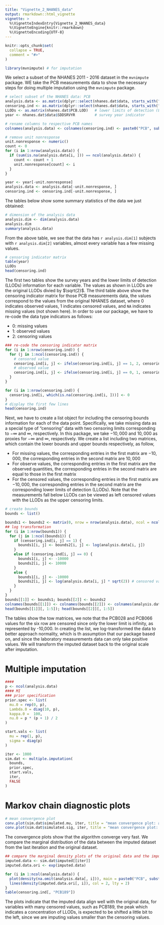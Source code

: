 ```yaml
---
title: "Vignette_2_NHANES_data"
output: rmarkdown::html_vignette
vignette: >
  %\VignetteIndexEntry{Vignette_2_NHANES_data}
  %\VignetteEngine{knitr::rmarkdown}
  %\VignetteEncoding{UTF-8}
---
```


```r
knitr::opts_chunk$set(
  collapse = TRUE,
  comment = "#>"
)
```

```r
library(mvnimpute) # for imputation
```

We select a subset of the NHANES 2011 - 2016 dataset in the `mvnimpute` package. WE take the PCB measurements data to show the necessary steps for doing multiple imputation using the `mvnimpute` package.

```r
# select subset of the NHANES data: PCB
analysis.data <- as.matrix(dplyr::select(nhanes.dat$data, starts_with("LBC") & !ends_with("LA")))                      
censoring.ind <- as.matrix(dplyr::select(nhanes.dat$data, starts_with("LBD")))
LLODs <- as.matrix(nhanes.dat$PCB.LOD)   # lower limits of detection (LLODs)
year <- nhanes.dat$data$SDDSRVYR         # survey year indicator

# rename columns to respective PCB names
colnames(analysis.data) <- colnames(censoring.ind) <- paste0("PCB", substr(colnames(analysis.data), 4, 6))

# remove unit nonresponse
unit.nonresponse <- numeric()
count <- 0
for (i in 1:nrow(analysis.data)) {
  if (sum(is.na(analysis.data[i, ])) == ncol(analysis.data)) {
    count <- count + 1
    unit.nonresponse[count] <- i
  }
}

year <- year[-unit.nonresponse]
analysis.data <- analysis.data[-unit.nonresponse, ]
censoring.ind <- censoring.ind[-unit.nonresponse, ]
```

The tables below show some summary statistics of the data we just obtained: 

```r
# dimension of the analysis data
analysis.dim <- dim(analysis.data)
analysis.dim
summary(analysis.data)
```

From the above table, we see that the data has `r analysis.dim[1]` subjects with `r analysis.dim[2]` variables, almost every variable has a few missing values.

```r
# censoring indicator matrix
table(year)
LLODs
head(censoring.ind)
```

The first two tables show the survey years and the lower limits of detection (LLODs) information for each variable. The values as shown in LLODs are the original LLODs divied by $\sqrt{2}$. The third table above show the censoring indicator matrix for those PCB measurements data, the values correspond to the values from the original NHANES dataset, where 0 indicates observed values, 1 indicates censored values, and `NA` indicates missing values (not shown here). In order to use our package, we have to re-code the data type indicators as follows:

* 0: missing values
* 1: observed values
* 2: censoring values

```r
### re-code the censoring indicator matrix
for (i in 1:nrow(censoring.ind)) {
  for (j in 1:ncol(censoring.ind)) {
    # censored value
    censoring.ind[i, j] <- ifelse(censoring.ind[i, j] == 1, 2, censoring.ind[i, j])
    # observed value
    censoring.ind[i, j] <- ifelse(censoring.ind[i, j] == 0, 1, censoring.ind[i, j])
  }
}

for (i in 1:nrow(censoring.ind)) {
  censoring.ind[i, which(is.na(censoring.ind[i, ]))] <- 0
}
# display the first few lines
head(censoring.ind)
```

Next, we have to create a list object for including the censoring bounds information for each of the data point. Specifically, we take missing data as a special type of "censoring" data with two censoring limits corresponding to $-\infty$ and $\infty$, respectively. In this package, we take $-10,000$ and $10,000$ as proxies for $-\infty$ and $\infty$, respectively. We create a list including two matrices, which contain the lower bounds and upper bounds respectively, as follow,

* For missing values, the corresponding entries in the first matrix are $-10,000$, the corresponding entries in the second matrix are $10,000$
* For observe values, the corresponding entries in the first matrix are the observed quantities, the corresponding entries in the second matrix are equal to those in the first matrix
* For the censored values, the corresponding entries in the first matrix are $-10,000$, the corresponding entries in the second matrix are the corresponding lower limits of detection (LLODs). Note that the measurements fall below LLODs can be viewed as left censored values with the LLODs as the upper censoring limits.

```r
# create bounds
bounds <- list()

bounds1 <- bounds2 <- matrix(0, nrow = nrow(analysis.data), ncol = ncol(analysis.data))
## log transformation
for (i in 1:nrow(bounds1)) {
  for (j in 1:ncol(bounds1)) {
    if (censoring.ind[i, j] == 1) {
      bounds1[i, j] <- bounds2[i, j] <- log(analysis.data[i, j])
    }
    else if (censoring.ind[i, j] == 0) {
      bounds1[i, j] <- -10000
      bounds2[i, j] <- 10000
    }
    else {
      bounds1[i, j] <- -10000
      bounds2[i, j] <- log(analysis.data[i, j] * sqrt(2)) # censored values are LLODs/sqrt(2)
    }
  }
}
bounds[[1]] <- bounds1; bounds[[2]] <- bounds2
colnames(bounds[[1]]) <- colnames(bounds[[2]]) <- colnames(analysis.data)
head(bounds[[1]][, 1:5]); head(bounds[[2]][, 1:5])
```

The tables show the tow matrices, we note that the PCB028 and PCB066 values for the six row are censored since only the lower limit is infinity, as represented by -10,000. In creating the list, we log-transformed the data to better approach normality, which is th assumption that our package based on, and since the laboratory measurements data can only take positive values. We will transform the imputed dataset back to the original scale after imputation.

# Multiple imputation

```r
####
p <- ncol(analysis.data)
#### MI
### prior specification
prior.spec <- list(
  mu.0 = rep(0, p),
  Lambda.0 = diag(10, p),
  kappa.0 =  100,
  nu.0 = p * (p + 1) / 2
)

start.vals <- list(
  mu = rep(1, p),
  sigma = diag(p)
)

iter <- 1000
sim.dat <- multiple.imputation(
  bounds,
  prior.spec,
  start.vals,
  iter,
  FALSE
)
```

# Markov chain diagnostic plots

```r
# mean convergence plot
conv.plot(sim.dat$simulated.mu, iter, title = "mean convergence plot: all PCB")
conv.plot(sim.dat$simulated.sig, iter, title = "mean convergence plot: all PCB")
```

The convergence plots show that the algorithm converge very fast. We compare the marginal distribution of the data between the imputed dataset from the last iteration and the original dataset.

```r
## compare the marginal density plots of the original data and the imputed data (last iteration)
imputed.data <- sim.dat$imputed[[iter]]
imputed.data.ori <- exp(imputed.data)

for (i in 1:ncol(analysis.data)) {
  plot(density(na.omit(analysis.data[, i])), main = paste0("PCB", substr(colnames(analysis.data)[i], 4, 6)))
  lines(density(imputed.data.ori[, i]), col = 2, lty = 2)
}
table(censoring.ind[, "PCB189"])
```

The plots indicate that the imputed data align well with the original data, for variables with many censored values, such as PCB189, the peak which indicates a concentration of LLODs, is expected to be shifted a little bit to the left, since we are imputing values smaller than the censoring values.


